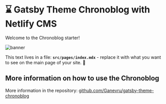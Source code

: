 # ⌛ Gatsby Theme Chronoblog with Netlify CMS

Welcome to the Chronoblog starter!

![banner](./banner.png)

This text lives in a file: **`src/pages/index.mdx`** - replace it with what you want to see on the main page of your site. 🧐

## More information on how to use the Chronoblog

More information in the repository: [github.com/Ganevru/gatsby-theme-chronoblog](https://github.com/Ganevru/gatsby-theme-chronoblog)

<p>&nbsp;</p>

<FeedSearch />
<Tags />
<FeedItems />
